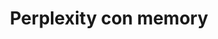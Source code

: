 ---
title: "Perplexity con memory"
url: "https://supermemory.ai/blog/build-your-own-perplexity-in-15-minutes-with-supermemory/"
---